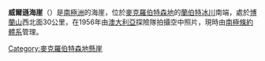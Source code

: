 {{expand|time=2014-01-02T16:51:53+00:00}}
{{unreferenced|time=2014-01-02T16:51:53+00:00}}
{{coord|74|20|S|66|47|E|display=title}}
'''威爾遜海崖'''（{{lang-en|Wilson Bluff}}）是[[南極洲|南極洲]]的海崖，位於[[麥克羅伯特森地|麥克羅伯特森地]]的[[蘭伯特冰川|蘭伯特冰川]]南端，處於[[博蘭山|博蘭山]]西北面30公里，在1956年由[[澳大利亞|澳大利亞]]探險隊拍攝空中照片，現時由[[南極條約體系|南極條約體系]]管理。

{{DEFAULTSORT:Wilson Bluff}}
[[Category:麥克羅伯特森地懸崖|Category:麥克羅伯特森地懸崖]]


{{MacRobertsonLand-geo-stub}}